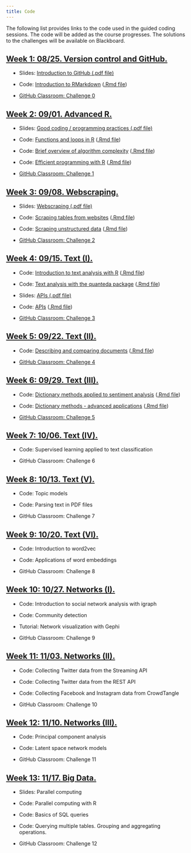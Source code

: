 ```yaml
---
title: Code
---
```


The following list provides links to the code used in the guided coding sessions. The code will be added as the course progresses. The solutions to the challenges will be available on Blackboard.

<div class="panel-group">
<div class="panel panel-default">
<div class="panel-heading">
<h2 id="week-1" class="panel-title">
<a data-toggle="collapse" href="#collapse1">Week 1: 08/25. Version control and GitHub.</a>
</h2>
</div>
<div id="collapse1" class="panel-collapse collapse in" style="margin:12px">

- Slides: [Introduction to GitHub (.pdf file)](slides/02-github.pdf) 

- Code: [Introduction to RMarkdown](code/01-RMarkdown-setup.html) ([.Rmd file](code/01-RMarkdown-setup.rmd))

- [GitHub Classroom: Challenge 0](https://classroom.github.com/a/X_BFsLDP)

</div>
</div>
</div>


<div class="panel-group">
<div class="panel panel-default">
<div class="panel-heading">
<h2 id="week-2" class="panel-title">
<a data-toggle="collapse" href="#collapse2">Week 2: 09/01. Advanced R.</a>
</h2>
</div>
<div id="collapse2" class="panel-collapse collapse in" style="margin:12px">

- Slides: [Good coding / programming practices (.pdf file)](slides/04-good-coding.pdf)

- Code: [Functions and loops in R](code/02-loops-functions.html) ([.Rmd file](code/02-loops-functions.html))

- Code: [Brief overview of algorithm complexity](code/03-algorithm-complexity.html) ([.Rmd file](code/03-algorithm-complexity.html))

- Code: [Efficient programming with R](code/04-efficient-programming.html) ([.Rmd file](code/04-efficient-programming.Rmd))

- [GitHub Classroom: Challenge 1](https://classroom.github.com/a/kmGctmrA)


</div>
</div>
</div>

<div class="panel-group">
<div class="panel panel-default">
<div class="panel-heading">
<h2 id="week-3" class="panel-title">
<a data-toggle="collapse" href="#collapse3">Week 3: 09/08. Webscraping.</a>
</h2>
</div>
<div id="collapse3" class="panel-collapse collapse in" style="margin:12px">

- Slides: [Webscraping (.pdf file)](slides/06-scraping.pdf)

- Code: [Scraping tables from websites](code/05-scraping-tables.html) ([.Rmd file](code/05-scraping-tables.Rmd))

- Code: [Scraping unstructured data](code/06-scraping-unstructured-data.html) ([.Rmd file](code/06-scraping-unstructured-data.html))

- [GitHub Classroom: Challenge 2](https://classroom.github.com/a/TsmKeS49)


</div>
</div>
</div>



<div class="panel-group">
<div class="panel panel-default">
<div class="panel-heading">
<h2 id="week-4" class="panel-title">
<a data-toggle="collapse" href="#collapse4">Week 4: 09/15. Text (I).</a>
</h2>
</div>
<div id="collapse4" class="panel-collapse collapse in" style="margin:12px">

- Code: [Introduction to text analysis with R](code/07-intro-text-analysis.html) ([.Rmd file](code/07-intro-text-analysis.Rmd))

- Code: [Text analysis with the quanteda package](code/08-quanteda-intro.html) ([.Rmd file](code/08-quanteda-intro.Rmd))

- Slides: [APIs (.pdf file)](slides/08-APIs.pdf)

- Code: [APIs](code/09-apis.html) ([.Rmd file](code/09-apis.Rmd))

- [GitHub Classroom: Challenge 3](https://classroom.github.com/a/H0WaWaPR)

</div>
</div>
</div>



<div class="panel-group">
<div class="panel panel-default">
<div class="panel-heading">
<h2 id="week-5" class="panel-title">
<a data-toggle="collapse" href="#collapse5">Week 5: 09/22. Text (II).</a>
</h2>
</div>
<div id="collapse5" class="panel-collapse collapse in" style="margin:12px">

- Code: [Describing and comparing documents](code/10-descriptive-statistics.html) ([.Rmd file](code/10-descriptive-statistics.Rmd))

- [GitHub Classroom: Challenge 4](https://classroom.github.com/a/0T4ma7fw)


</div>
</div>
</div>


<div class="panel-group">
<div class="panel panel-default">
<div class="panel-heading">
<h2 id="week-6" class="panel-title">
<a data-toggle="collapse" href="#collapse6">Week 6: 09/29. Text (III).</a>
</h2>
</div>
<div id="collapse6" class="panel-collapse collapse in" style="margin:12px">

- Code: [Dictionary methods applied to sentiment analysis](code/11-dictionaries.html) ([.Rmd file](code/11-dictionaries.Rmd))

- Code: [Dictionary methods - advanced applications](code/12-dictionaries-advanced.html) ([.Rmd file](code/12-dictionaries-advanced.Rmd))

- [GitHub Classroom: Challenge 5](https://classroom.github.com/a/rfEaB7rb)

</div>
</div>
</div>


<div class="panel-group">
<div class="panel panel-default">
<div class="panel-heading">
<h2 id="week-7" class="panel-title">
<a data-toggle="collapse" href="#collapse7">Week 7: 10/06. Text (IV).</a>
</h2>
</div>
<div id="collapse1" class="panel-collapse collapse in" style="margin:12px">

- Code: Supervised learning applied to text classification

- GitHub Classroom: Challenge 6

</div>
</div>
</div>

<div class="panel-group">
<div class="panel panel-default">
<div class="panel-heading">
<h2 id="week-8" class="panel-title">
<a data-toggle="collapse" href="#collapse8">Week 8: 10/13. Text (V).</a>
</h2>
</div>
<div id="collapse8" class="panel-collapse collapse in" style="margin:12px">

- Code: Topic models

- Code: Parsing text in PDF files

- GitHub Classroom: Challenge 7

</div>
</div>
</div>


<div class="panel-group">
<div class="panel panel-default">
<div class="panel-heading">
<h2 id="week-9" class="panel-title">
<a data-toggle="collapse" href="#collapse9">Week 9: 10/20. Text (VI).</a>
</h2>
</div>
<div id="collapse9" class="panel-collapse collapse in" style="margin:12px">

- Code: Introduction to word2vec

- Code: Applications of word embeddings

- GitHub Classroom: Challenge 8

</div>
</div>
</div>


<div class="panel-group">
<div class="panel panel-default">
<div class="panel-heading">
<h2 id="week-10" class="panel-title">
<a data-toggle="collapse" href="#collapse10">Week 10: 10/27. Networks (I).</a>
</h2>
</div>
<div id="collapse10" class="panel-collapse collapse in" style="margin:12px">


- Code: Introduction to social network analysis with igraph

- Code: Community detection

- Tutorial: Network visualization with Gephi

- GitHub Classroom: Challenge 9

</div>
</div>
</div>



<div class="panel-group">
<div class="panel panel-default">
<div class="panel-heading">
<h2 id="week-11" class="panel-title">
<a data-toggle="collapse" href="#collapse11">Week 11: 11/03. Networks (II).</a>
</h2>
</div>
<div id="collapse11" class="panel-collapse collapse in" style="margin:12px">

- Code: Collecting Twitter data from the Streaming API

- Code: Collecting Twitter data from the REST API

- Code: Collecting Facebook and Instagram data from CrowdTangle

- GitHub Classroom: Challenge 10

</div>
</div>
</div>


<div class="panel-group">
<div class="panel panel-default">
<div class="panel-heading">
<h2 id="week-12" class="panel-title">
<a data-toggle="collapse" href="#collapse12">Week 12: 11/10. Networks (III).</a>
</h2>
</div>
<div id="collapse12" class="panel-collapse collapse in" style="margin:12px">

- Code: Principal component analysis

- Code: Latent space network models

- GitHub Classroom: Challenge 11


</div>
</div>
</div>


<div class="panel-group">
<div class="panel panel-default">
<div class="panel-heading">
<h2 id="week-12" class="panel-title">
<a data-toggle="collapse" href="#collapse12">Week 13: 11/17. Big Data.</a>
</h2>
</div>
<div id="collapse12" class="panel-collapse collapse in" style="margin:12px">


- Slides: Parallel computing

- Code: Parallel computing with R

- Code: Basics of SQL queries

- Code: Querying multiple tables. Grouping and aggregating operations.

- GitHub Classroom: Challenge 12


</div>
</div>
</div>